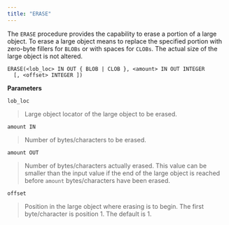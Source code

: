 ```yaml
---
title: "ERASE"
---
```


The `ERASE` procedure provides the capability to erase a portion of a large object. To erase a large object means to replace the specified portion with zero-byte fillers for `BLOBs` or with spaces for `CLOBs`. The actual size of the large object is not altered.

```text
ERASE(<lob_loc> IN OUT { BLOB | CLOB }, <amount> IN OUT INTEGER
  [, <offset> INTEGER ])
```

**Parameters**

`lob_loc`

> Large object locator of the large object to be erased.

`amount IN`

> Number of bytes/characters to be erased.

`amount OUT`

> Number of bytes/characters actually erased. This value can be smaller than the input value if the end of the large object is reached before `amount` bytes/characters have been erased.

`offset`

> Position in the large object where erasing is to begin. The first byte/character is position 1. The default is 1.
